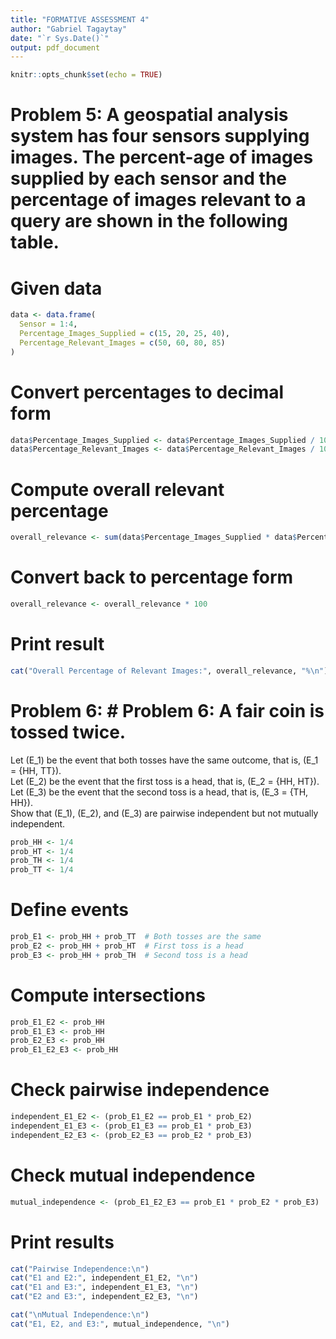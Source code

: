 ---
title: "FORMATIVE ASSESSMENT 4"
author: "Gabriel Tagaytay"
date: "`r Sys.Date()`"
output: pdf_document
---

```{r setup, include=FALSE}
knitr::opts_chunk$set(echo = TRUE)
```

# Problem 5: A geospatial analysis system has four sensors supplying images. The percent-age of images supplied by each sensor and the percentage of images relevant to a query are shown in the following table.   

# Given data
```{r}
data <- data.frame(
  Sensor = 1:4,
  Percentage_Images_Supplied = c(15, 20, 25, 40),
  Percentage_Relevant_Images = c(50, 60, 80, 85)
)
```

# Convert percentages to decimal form
```{r}
data$Percentage_Images_Supplied <- data$Percentage_Images_Supplied / 100
data$Percentage_Relevant_Images <- data$Percentage_Relevant_Images / 100
```

# Compute overall relevant percentage
```{r}
overall_relevance <- sum(data$Percentage_Images_Supplied * data$Percentage_Relevant_Images)
```

# Convert back to percentage form
```{r}
overall_relevance <- overall_relevance * 100
```

# Print result
```{r}
cat("Overall Percentage of Relevant Images:", overall_relevance, "%\n")
```  

# Problem 6: # Problem 6: A fair coin is tossed twice. 
Let \(E_1\) be the event that both tosses have the same outcome, that is, \(E_1 = \{HH, TT\}\).  
Let \(E_2\) be the event that the first toss is a head, that is, \(E_2 = \{HH, HT\}\).  
Let \(E_3\) be the event that the second toss is a head, that is, \(E_3 = \{TH, HH\}\).  
Show that \(E_1\), \(E_2\), and \(E_3\) are pairwise independent but not mutually independent.
```{r}
prob_HH <- 1/4
prob_HT <- 1/4
prob_TH <- 1/4
prob_TT <- 1/4
```

# Define events
```{r}
prob_E1 <- prob_HH + prob_TT  # Both tosses are the same
prob_E2 <- prob_HH + prob_HT  # First toss is a head
prob_E3 <- prob_HH + prob_TH  # Second toss is a head
```

# Compute intersections
```{r}
prob_E1_E2 <- prob_HH
prob_E1_E3 <- prob_HH
prob_E2_E3 <- prob_HH
prob_E1_E2_E3 <- prob_HH
```

# Check pairwise independence
```{r}
independent_E1_E2 <- (prob_E1_E2 == prob_E1 * prob_E2)
independent_E1_E3 <- (prob_E1_E3 == prob_E1 * prob_E3)
independent_E2_E3 <- (prob_E2_E3 == prob_E2 * prob_E3)
```

# Check mutual independence
```{r}
mutual_independence <- (prob_E1_E2_E3 == prob_E1 * prob_E2 * prob_E3)
```

# Print results
```{r}
cat("Pairwise Independence:\n")
cat("E1 and E2:", independent_E1_E2, "\n")
cat("E1 and E3:", independent_E1_E3, "\n")
cat("E2 and E3:", independent_E2_E3, "\n")

cat("\nMutual Independence:\n")
cat("E1, E2, and E3:", mutual_independence, "\n")
```